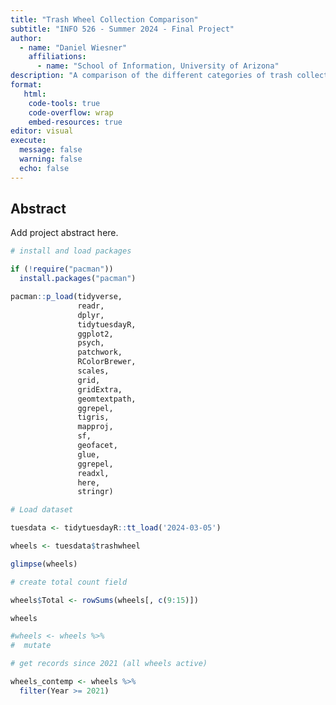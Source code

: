 ```yaml
---
title: "Trash Wheel Collection Comparison"
subtitle: "INFO 526 - Summer 2024 - Final Project"
author: 
  - name: "Daniel Wiesner"
    affiliations:
      - name: "School of Information, University of Arizona"
description: "A comparison of the different categories of trash collected by four trash collection wheels in the Baltimore Harbor."
format:
   html:
    code-tools: true
    code-overflow: wrap
    embed-resources: true
editor: visual
execute:
  message: false
  warning: false
  echo: false
---
```


## Abstract

Add project abstract here.

```r

# install and load packages

if (!require("pacman")) 
  install.packages("pacman")

pacman::p_load(tidyverse, 
               readr, 
               dplyr, 
               tidytuesdayR, 
               ggplot2, 
               psych,
               patchwork,
               RColorBrewer, 
               scales, 
               grid, 
               gridExtra, 
               geomtextpath, 
               ggrepel, 
               tigris, 
               mapproj, 
               sf, 
               geofacet, 
               glue, 
               ggrepel,
               readxl, 
               here, 
               stringr) 

```

```r

# Load dataset

tuesdata <- tidytuesdayR::tt_load('2024-03-05')

wheels <- tuesdata$trashwheel

```


```r
glimpse(wheels)
```

```r

# create total count field

wheels$Total <- rowSums(wheels[, c(9:15)])

wheels

#wheels <- wheels %>%
#  mutate

```


```r

# get records since 2021 (all wheels active) 

wheels_contemp <- wheels %>%
  filter(Year >= 2021)

```




























